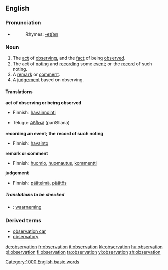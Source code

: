 ==English==

===Pronunciation===
*{{audio|en-us-observation.ogg|Audio (US)}}
*:Rhymes: [[Rhymes:English:-eɪʃǝn|-eɪʃǝn]]

===Noun===
{{wikipedia}}
{{en-noun}}

# The [[act]] of [[observing]], and the [[fact]] of being [[observe]]d.
# The act of [[noting]] and [[recording]] some [[event]]; or the [[record]] of such noting.
# A [[remark]] or [[comment]].
# A [[judgement]] based on observing.

====Translations====

'''act of observing or being observed'''
{{top}}
*Finnish: [[havainnointi]]
{{mid}}
*Telugu: [[పరిశీలన]] (pariSIlana)
{{bottom}}

'''recording an event; the record of such noting'''
{{top}}
*Finnish: [[havainto]]
{{mid}}
{{bottom}}

'''remark or comment'''
{{top}}
*Finnish: [[huomio]], [[huomautus]], [[kommentti]]
{{mid}}
{{bottom}}

'''judgement'''
{{top}}
*Finnish: [[päätelmä]], [[päätös]]
{{mid}}
{{bottom}}

=====Translations to be checked=====
{{checktrans}}
*{{ttbc|Dutch}}: [[waarneming]]

===Derived terms===
*[[observation car]]
*[[observatory]]

[[Category:1000 English basic words]]

[[de:observation]]
[[fr:observation]]
[[it:observation]]
[[kk:observation]]
[[hu:observation]]
[[pl:observation]]
[[fi:observation]]
[[ta:observation]]
[[vi:observation]]
[[zh:observation]]